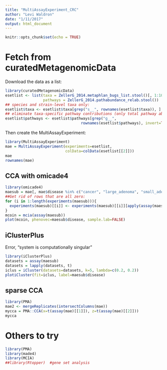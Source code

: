 ```yaml
---
title: "MultiAssayExperiment_CRC"
author: "Levi Waldron"
date: "1/11/2017"
output: html_document
---
```


```r
knitr::opts_chunk$set(echo = TRUE)
```

# Fetch from curatedMetagenomicData

Download the data as a list:
```r
library(curatedMetagenomicData)
esetlist <- list(taxa = ZellerG_2014.metaphlan_bugs_list.stool()[, 1:10],
                 pathways = ZellerG_2014.pathabundance_relab.stool())
## species and strain-level taxa only:
esetlist$taxa <- esetlist$taxa[grep("s__", rownames(esetlist$taxa)), ]
## eliminate taxa-specific pathway contributions (only total pathway abundances):
esetlist$pathways <- esetlist$pathways[grep("g__", 
                                  rownames(esetlist$pathways), invert=TRUE), ]
```

Then create the MultiAssayExperiment:
```r
library(MultiAssayExperiment)
mae = MultiAssayExperiment(experiments=esetlist, 
                           colData=colData(esetlist[[2]]))
mae
rownames(mae)
```

## CCA with omicade4
```r
library(omicade4)
maesub = mae[, mae$disease %in% c("cancer", "large_adenoma", "small_adenoma"), ]
##Get rid of rows that are all zero:
for (i in 1:length(experiments(maesub))){
  experiments(maesub)[[i]] <- experiments(maesub)[[i]][apply(assay(maesub)[[i]], 1, function(x) sum(x) > 0), ]
}
mcoin = mcia(assay(maesub))
plot(mcoin, phenovec=maesub$disease, sample.lab=FALSE)
```

## iClusterPlus

Error, "system is computationally singular"
```r
library(iClusterPlus)
datasets = assay(maesub)
datasets = lapply(datasets, t)
iclus = iCluster(datasets=datasets, k=5, lambda=c(0.2, 0.2))
plotiCluster(fit=iclus, label=maesub$disease)
```

## sparse CCA

```r
library(PMA)
mae2 <- mergeReplicates(intersectColumns(mae))
mycca = PMA::CCA(x=t(assay(mae)[[1]]), z=t(assay(mae)[[2]]))
mycca
```

# Others to try
```r
library(PMA)
library(made4)
library(MCIA)
##library(Rtopper)  #gene set analysis
```
